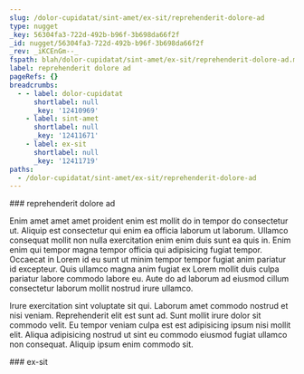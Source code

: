 ```yaml
---
slug: /dolor-cupidatat/sint-amet/ex-sit/reprehenderit-dolore-ad
type: nugget
_key: 56304fa3-722d-492b-b96f-3b698da66f2f
_id: nugget/56304fa3-722d-492b-b96f-3b698da66f2f
_rev: _iKCEnGm--_
fspath: blah/dolor-cupidatat/sint-amet/ex-sit/reprehenderit-dolore-ad.md
label: reprehenderit dolore ad
pageRefs: {}
breadcrumbs:
  - - label: dolor-cupidatat
      shortlabel: null
      _key: '12410969'
    - label: sint-amet
      shortlabel: null
      _key: '12411671'
    - label: ex-sit
      shortlabel: null
      _key: '12411719'
paths:
  - /dolor-cupidatat/sint-amet/ex-sit/reprehenderit-dolore-ad
---
```


<NuggetArea>
<Nugget slug="/dolor-cupidatat/sint-amet/ex-sit/reprehenderit-dolore-ad" type="nugget" _key="56304fa3-722d-492b-b96f-3b698da66f2f" _id="nugget/56304fa3-722d-492b-b96f-3b698da66f2f" _rev="_iKCEnGm--_" fspath="blah/dolor-cupidatat/sint-amet/ex-sit/reprehenderit-dolore-ad.md" label="reprehenderit dolore ad" paths="/dolor-cupidatat/sint-amet/ex-sit/reprehenderit-dolore-ad">
<NuggetBody>
### reprehenderit dolore ad

Enim amet amet amet proident enim est mollit do in tempor do consectetur ut. Aliquip est consectetur qui enim ea officia laborum ut laborum. Ullamco consequat mollit non nulla exercitation enim enim duis sunt ea quis in. Enim enim qui tempor magna tempor officia qui adipisicing fugiat tempor. Occaecat in Lorem id eu sunt ut minim tempor tempor fugiat anim pariatur id excepteur. Quis ullamco magna anim fugiat ex Lorem mollit duis culpa pariatur labore commodo labore eu. Aute do ad laborum ad eiusmod cillum consectetur laborum mollit nostrud irure ullamco.

Irure exercitation sint voluptate sit qui. Laborum amet commodo nostrud et nisi veniam. Reprehenderit elit est sunt ad. Sunt mollit irure dolor sit commodo velit. Eu tempor veniam culpa est est adipisicing ipsum nisi mollit elit. Aliqua adipisicing nostrud ut sint eu commodo eiusmod fugiat ullamco non consequat. Aliquip ipsum enim commodo sit.

</NuggetBody>
<Breadcrumbs>
<Crumbs>
<Crumb _key="12410969" label="dolor-cupidatat" /><Crumb _key="12411671" label="sint-amet" /><Crumb _key="12411719" label="ex-sit" />
</Crumbs>
</Breadcrumbs>
</Nugget>

<NuggetsInbound>
</NuggetsInbound>
<NuggetsOutbound>
</NuggetsOutbound>
</NuggetArea>
<PassagesInbound>
<Passage direction="inbound" type="passage" _key="12411719" _id="passage/12411719" _rev="_iKCEnGi--A" label="ex-sit" passage="ex-sit" fspath="blah/dolor-cupidatat/sint-amet/ex-sit" paths="/dolor-cupidatat/sint-amet/ex-sit" slug="/dolor-cupidatat/sint-amet/ex-sit">
<NuggetBody>
### ex-sit

</NuggetBody>
<Breadcrumbs>
<Crumbs>
<Crumb _key="12410969" label="dolor-cupidatat" /><Crumb _key="12411671" label="sint-amet" />
</Crumbs>
</Breadcrumbs>
</Passage>

</PassagesInbound>
<PassagesOutbound>
</PassagesOutbound>